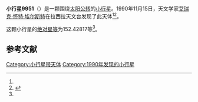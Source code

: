 {{Infobox planet
| bgcolour = #FFFFC0
| name = 9951 Tyrannosaurus
| symbol = 
| image = 
| caption = 
| discovery = yes
| discovery_ref = 
| discoverer = [[艾瑞克·怀特·埃尔斯特|艾瑞克·怀特·埃尔斯特]]
| discovery_site = [[拉西拉天文台|拉西拉天文台]] 
| discovered = 1990年11月15日
| designations = yes
| mp_name = 
| named_after = 
| alt_names = 1990 VK5/ 1974 OG1 / 1992 EZ5
| mp_category = [[主带小行星|主带小行星]]
| orbit_ref = <ref name="a">[http://ssd.jpl.nasa.gov/sbdb.cgi?sstr=9951 9951 Tyrannosaurus] {{Wayback|url=http://ssd.jpl.nasa.gov/sbdb.cgi?sstr=9951 |date=20140902141845 }}，小行星數據庫瀏覽器（JPL Small-Body Database Browser）－[[美国国家航空航天局|美国国家航空航天局]]喷气推进实验室</ref>
| epoch = 2456400.5 (2013年4月18日更新)
| aphelion = {{convert|2.7235302|AU|km|3|abbr=on|lk=out}}
| perihelion = {{convert|2.1287974|AU|km|3|abbr=on}}
| semimajor = {{convert|2.4261638|AU|km|3|abbr=on}}
| eccentricity = 0.1225665
| period = 1380.316283 [[日|日]]<br />3.78[[儒略年|儒略年]]
| avg_speed = 
| inclination = 7.39293
| asc_node = 133.47195
| mean_anomaly = 
| arg_peri = 152.42817
| satellites = 
| physical_characteristics = yes
| dimensions = 
| mass = 
| density = 
| surface_grav = 
| escape_velocity = 
| sidereal_day = 
| axial_tilt = 
| pole_ecliptic_lat = 
| pole_ecliptic_lon = 
| albedo = 
| temperatures= 
| temp_name1 = 
| mean_temp_1 = 
| max_temp_1 = 
| temp_name2 = 
| max_temp_2 = 
| spectral_type = 
| abs_magnitude = 152.42817
}}

'''小行星9951'''（{{lang-en|9951 Tyrannosaurus}}）是一颗围绕[[太阳|太阳]][[公转|公转]]的[[小行星|小行星]]。1990年11月15日，天文学家[[艾瑞克·怀特·埃尔斯特|艾瑞克·怀特·埃尔斯特]]在拉西拉天文台发现了此天体<ref name="a" /><ref>{{cite news|title=小行星列表|url=http://cfa-www.harvard.edu/iau/lists/NumberedMPs.txt|accessdate=2013-07-08|newspaper=哈佛大学|archive-date=2008-05-17|archive-url=https://web.archive.org/web/20080517010638/http://cfa-www.harvard.edu/iau/lists/NumberedMPs.txt|dead-url=no}}</ref>。

这颗小行星的[[绝对星等|绝对星等]]为152.42817等<ref name="a" />。

==参考文献==
{{reflist}}
{{Minor Planet Number|[[小行星9950|小行星9950]]|[[小行星9952|小行星9952]]}}

{{小天体}}

[[Category:小行星带天体|Category:小行星带天体]]
[[Category:1990年发现的小行星|Category:1990年发现的小行星]]

{{asteroid-stub}}